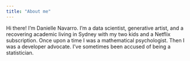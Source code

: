 ```yaml
---
title: "About me"
---
```


Hi there! I'm Danielle Navarro. I'm a data scientist, generative artist, and a recovering academic living in Sydney with my two kids and a Netflix subscription. Once upon a time I was a mathematical psychologist. Then I was a developer advocate. I've sometimes been accused of being a statistician. 
